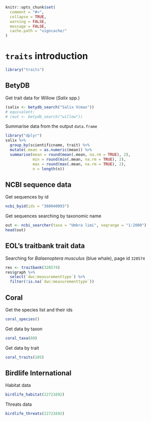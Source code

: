 <!--
%\VignetteEngine{knitr::knitr}
%\VignetteIndexEntry{traits Intro}
%\VignetteEncoding{UTF-8}
-->

```r
knitr::opts_chunk$set(
  comment = "#>",
  collapse = TRUE,
  warning = FALSE,
  message = FALSE,
  cache.path = "vigncache/"
)
```

`traits` introduction
=====================

```r
library("traits")
```

## BetyDB

Get trait data for Willow (_Salix_ spp.)

```r
(salix <- betydb_search("Salix Vcmax"))
# equivalent:
# (out <- betydb_search("willow"))
```

Summarise data from the output `data.frame`

```r
library("dplyr")
salix %>%
  group_by(scientificname, trait) %>%
  mutate(.mean = as.numeric(mean)) %>%
  summarise(mean = round(mean(.mean, na.rm = TRUE), 2),
            min = round(min(.mean, na.rm = TRUE), 2),
            max = round(max(.mean, na.rm = TRUE), 2),
            n = length(n))

```

## NCBI sequence data

Get sequences by id

```r
ncbi_byid(ids = "360040093")
```

Get sequences searching by taxonomic name

```r
out <- ncbi_searcher(taxa = "Umbra limi", seqrange = "1:2000")
head(out)
```

## EOL's traitbank trait data

Searching for _Balaenoptera musculus_ (blue whale), page id `328574`

```r
res <- traitbank(328574)
res$graph %>%
  select(`dwc:measurementtype`) %>%
  filter(!is.na(`dwc:measurementtype`))
```

## Coral

Get the species list and their ids

```r
coral_species()
```

Get data by taxon

```r
coral_taxa(80)
```

Get data by trait

```r
coral_traits(105)
```

## Birdlife International

Habitat data

```r
birdlife_habitat(22721692)
```

Threats data

```r
birdlife_threats(22721692)
```
